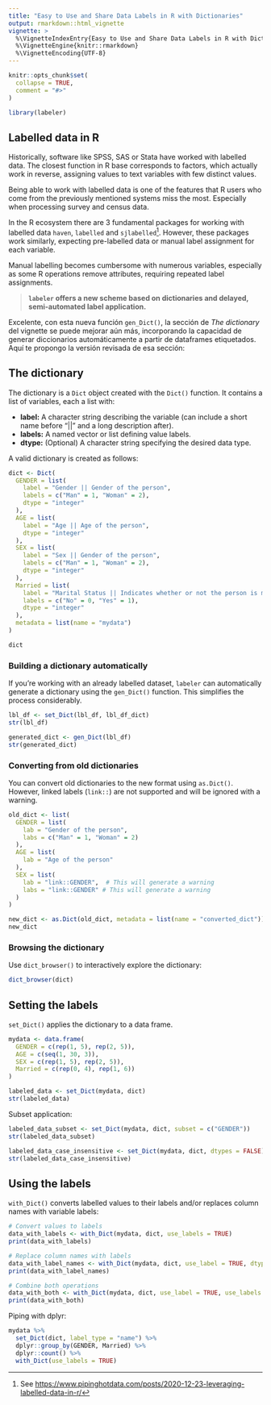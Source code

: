 ```yaml
---
title: "Easy to Use and Share Data Labels in R with Dictionaries"
output: rmarkdown::html_vignette
vignette: >
  %\VignetteIndexEntry{Easy to Use and Share Data Labels in R with Dictionaries}
  %\VignetteEngine{knitr::rmarkdown}
  %\VignetteEncoding{UTF-8}
---
```


```r
knitr::opts_chunk$set(
  collapse = TRUE,
  comment = "#>"
)

library(labeler)
```

## Labelled data in R

Historically, software like SPSS, SAS or Stata have worked with labelled data. The closest function in R base corresponds to factors, which actually work in reverse, assigning values to text variables with few distinct values.

Being able to work with labelled data is one of the features that R users who come from the previously mentioned systems miss the most. Especially when processing survey and census data.

In the R ecosystem there are 3 fundamental packages for working with labelled data `haven`, `labelled` and `sjlabelled`[^1]. However, these packages work similarly, expecting pre-labelled data or manual label assignment for each variable.

[^1]: See <https://www.pipinghotdata.com/posts/2020-12-23-leveraging-labelled-data-in-r/>

Manual labelling becomes cumbersome with numerous variables, especially as some R operations remove attributes, requiring repeated label assignments. 

> **`labeler` offers a new scheme based on dictionaries and delayed, semi-automated label application.**

Excelente, con esta nueva función `gen_Dict()`, la sección de *The dictionary* del vignette se puede mejorar aún más, incorporando la capacidad de generar diccionarios automáticamente a partir de dataframes etiquetados. Aquí te propongo la versión revisada de esa sección:

## The dictionary

The dictionary is a `Dict` object created with the `Dict()` function. It contains a list of variables, each a list with:

* **label:** A character string describing the variable (can include a short name before "||" and a long description after).
* **labels:** A named vector or list defining value labels.
* **dtype:** (Optional) A character string specifying the desired data type.

A valid dictionary is created as follows:

```r
dict <- Dict(
  GENDER = list(
    label = "Gender || Gender of the person",
    labels = c("Man" = 1, "Woman" = 2),
    dtype = "integer"
  ),
  AGE = list(
    label = "Age || Age of the person",
    dtype = "integer"
  ),
  SEX = list(
    label = "Sex || Gender of the person",
    labels = c("Man" = 1, "Woman" = 2),
    dtype = "integer"
  ),
  Married = list(
    label = "Marital Status || Indicates whether or not the person is married",
    labels = c("No" = 0, "Yes" = 1),
    dtype = "integer"
  ),
  metadata = list(name = "mydata")
)

dict
```

### Building a dictionary automatically

If you're working with an already labelled dataset, `labeler` can automatically generate a dictionary using the `gen_Dict()` function. This simplifies the process considerably.

```r
lbl_df <- set_Dict(lbl_df, lbl_df_dict)
str(lbl_df)
```

```r
generated_dict <- gen_Dict(lbl_df) 
str(generated_dict)
```

### Converting from old dictionaries

You can convert old dictionaries to the new format using `as.Dict()`. However, linked labels (`link::`) are not supported and will be ignored with a warning.

```r
old_dict <- list(
  GENDER = list(
    lab = "Gender of the person",
    labs = c("Man" = 1, "Woman" = 2)
  ),
  AGE = list(
    lab = "Age of the person"
  ),
  SEX = list(
    lab = "link::GENDER",  # This will generate a warning
    labs = "link::GENDER" # This will generate a warning
  )
)

new_dict <- as.Dict(old_dict, metadata = list(name = "converted_dict"))
new_dict
```

### Browsing the dictionary

Use `dict_browser()` to interactively explore the dictionary:

```r
dict_browser(dict) 
```

## Setting the labels

`set_Dict()` applies the dictionary to a data frame.

```r
mydata <- data.frame(
  GENDER = c(rep(1, 5), rep(2, 5)),
  AGE = c(seq(1, 30, 3)),
  SEX = c(rep(1, 5), rep(2, 5)),
  Married = c(rep(0, 4), rep(1, 6))
)

labeled_data <- set_Dict(mydata, dict)
str(labeled_data)
```

Subset application:

```r
labeled_data_subset <- set_Dict(mydata, dict, subset = c("GENDER"))
str(labeled_data_subset)

labeled_data_case_insensitive <- set_Dict(mydata, dict, dtypes = FALSE) # dtypes are applied in set_Dict, not in with_Dict
str(labeled_data_case_insensitive)
```

## Using the labels

`with_Dict()` converts labelled values to their labels and/or replaces column names with variable labels:

```r
# Convert values to labels
data_with_labels <- with_Dict(mydata, dict, use_labels = TRUE)
print(data_with_labels)

# Replace column names with labels
data_with_label_names <- with_Dict(mydata, dict, use_label = TRUE, dtypes = FALSE) 
print(data_with_label_names)

# Combine both operations
data_with_both <- with_Dict(mydata, dict, use_label = TRUE, use_labels = TRUE, dtypes = FALSE)
print(data_with_both)
```

Piping with dplyr:

```r
mydata %>% 
  set_Dict(dict, label_type = "name") %>%
  dplyr::group_by(GENDER, Married) %>% 
  dplyr::count() %>% 
  with_Dict(use_labels = TRUE)
```